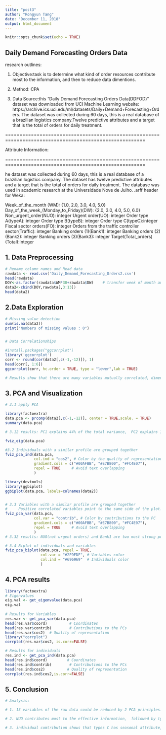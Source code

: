 ```yaml
---
title: "post3"
author: "Rongyun Tang"
date: "December 11, 2018"
output: html_document
---
```


```r
knitr::opts_chunk$set(echo = TRUE)
```
## Daily Demand Forecasting Orders Data  

research outlines:

1. Objective:task is to determine what kind of order resources contribute most to the information, and then to reduce data dimentions. 

2. Method: CPA 

3. Data Source:this "Daily Demand Forecasting Orders Data(DDFOD)" dataset was downloaded from  UCI Machine Learning website: https://archive.ics.uci.edu/ml/datasets/Daily+Demand+Forecasting+Orders.
 The dataset was collected during 60 days, this is a real database of a brazilian logistics company.Twelve predictive attributes and a target that is the total of orders for daily treatment.

=======================================================================================================

Attribute Information: 

=======================================================================================================

he dataset was collected during 60 days, this is a real database of a brazilian logistics company. The dataset has twelve predictive attributes and a target that is the total of orders for daily treatment. The database was used in academic research at the Universidade Nove de Julho.
.arff header for Weka:

Week_of_the_month (WM): {1.0, 2.0, 3.0, 4.0, 5.0}
Day_of_the_week_(Monday_to_Friday)(DW): {2.0, 3.0, 4.0, 5.0, 6.0}
Non_urgent_order(NUO): integer
Urgent order(UO): integer
Order type A(typeA): integer
Order type B(typeB): integer
Order type C(typeC):integer
Fiscal sector orders(FO): integer
Orders from the traffic controller sector(Traffic): integer
Banking orders (1)(Bank1): integer
Banking orders (2)(Bank2): integer
Banking orders (3)(Bank3): integer
Target(Total_orders)(Total):integer

## 1. Data Preprocessing 

```r
# Rename column names and Read data
rawdata <- read.csv('Daily_Demand_Forecasting_Orders2.csv')
head(rawdata)
DOY<-as.factor(rawdata$WM*30+rawdata$DW)    # transfer week of month and day of week into day of year(DOY)
data2<-cbind(DOY,rawdata[,3:13])
head(data2)

```

## 2.Data Exploration

```r

# Missing value detection 
sum(is.na(data2))
print("Numbers of missing values : 0")


# Data Correlationships

#install.packages("ggcorrplot")
library('ggcorrplot')
corr <- round(cor(data2[,c(-1,-12)]), 1)
head(corr[, 1:6])
ggcorrplot(corr, hc.order = TRUE, type = "lower",lab = TRUE)

# Resutls show that there are many variables mutually correlated, dimension could be reduced with PCA method.
```

## 3. PCA and Visualization

```r
# 3.1 apply PCA

library(factoextra)
data.pca <- prcomp(data2[,c(-1,-12)], center = TRUE,scale. = TRUE)
summary(data.pca)

# 3.12 results: PC1 explains 44% of the total variance,  PC2 explains 16% of the variance , PC3 expalins 15% of the total variance

fviz_eig(data.pca)

#3.2 Individuals with a similar profile are grouped together
fviz_pca_ind(data.pca,  
             col.ind = "cos2", # Color by the quality of representation
             gradient.cols = c("#00AFBB", "#E7B800", "#FC4E07"),
             repel = TRUE     # Avoid text overlapping
             )

library(devtools)
library(ggbiplot)
ggbiplot(data.pca, labels=colnames(data2))


# 3.3 Variables with a similar profile are grouped together
#     Positive correlated variables point to the same side of the plot. Negative correlated variables point to o           opposite sides of the graph.
fviz_pca_var(data.pca,
             col.var = "contrib", # Color by contributions to the PC
             gradient.cols = c("#00AFBB", "#E7B800", "#FC4E07"),
             repel = TRUE     # Avoid text overlapping
             )
# 3.32 results: NUO(not urgent orders) and Bank1 are two most strong positive-correlated variables. Bank3 and FO have opposite correlationship. NUO,Bank1 and typeC are three main contributorS to PAC. 

# 3.4 Biplot of individuals and variables
fviz_pca_biplot(data.pca, repel = TRUE,
                col.var = "#2E9FDF", # Variables color
                col.ind = "#696969"  # Individuals color
                )
```

## 4. PCA results

```r
library(factoextra)
# Eigenvalues
eig.val <- get_eigenvalue(data.pca)
eig.val
  
# Results for Variables
res.var <- get_pca_var(data.pca)
head(res.var$coord)          # Coordinates
head(res.var$contrib)        # Contributions to the PCs
head(res.var$cos2)  # Quality of representation 
library("corrplot")
corrplot(res.var$cos2, is.corr=FALSE)

# Results for individuals
res.ind <- get_pca_ind(data.pca)
head(res.ind$coord)         # Coordinates
head(res.ind$contrib)        # Contributions to the PCs
head(res.ind$cos2)          # Quality of representation 
corrplot(res.ind$cos2,is.corr=FALSE)

```



## 5. Conclusion

```r
# Analysis: 

# 1. 13 variables of the raw data could be reduced by 2 PCA principles. 

# 2. NUO contributes most to the effective information,  followed by type B and Bank2.

# 3. individual comtribution shows that types C has seasonal attribute, and it reaches maxmiu contribution in April. 


```

